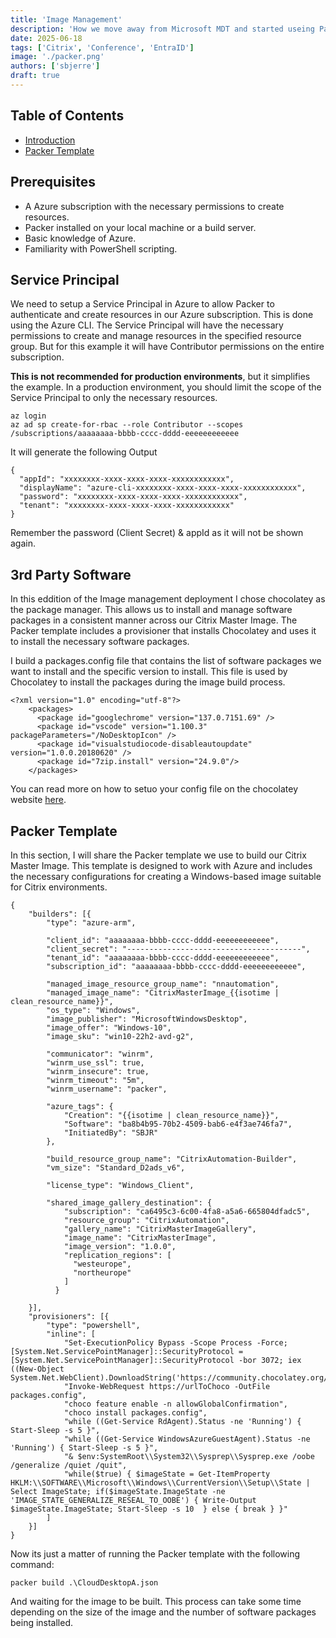 ```yaml
---
title: 'Image Management'
description: 'How we move away from Microsoft MDT and started useing Packer'
date: 2025-06-18
tags: ['Citrix', 'Conference', 'EntraID']
image: './packer.png'
authors: ['sbjerre']
draft: true
---
```


## Table of Contents
- [Introduction](#introduction)
- [Packer Template](#packer-template)

## Prerequisites
- A Azure subscription with the necessary permissions to create resources.
- Packer installed on your local machine or a build server.
- Basic knowledge of Azure.
- Familiarity with PowerShell scripting.


## Service Principal
We need to setup a Service Principal in Azure to allow Packer to authenticate and create resources in our Azure subscription. This is done using the Azure CLI. The Service Principal will have the necessary permissions to create and manage resources in the specified resource group.
But for this example it will have Contributor permissions on the entire subscription. 

**This is not recommended for production environments**, but it simplifies the example. In a production environment, you should limit the scope of the Service Principal to only the necessary resources.
```
az login
az ad sp create-for-rbac --role Contributor --scopes /subscriptions/aaaaaaaa-bbbb-cccc-dddd-eeeeeeeeeeee
```
It will generate the following Output
```
{
  "appId": "xxxxxxxx-xxxx-xxxx-xxxx-xxxxxxxxxxxx",
  "displayName": "azure-cli-xxxxxxxx-xxxx-xxxx-xxxx-xxxxxxxxxxxx",
  "password": "xxxxxxxx-xxxx-xxxx-xxxx-xxxxxxxxxxxx",
  "tenant": "xxxxxxxx-xxxx-xxxx-xxxx-xxxxxxxxxxxx"
}
```
Remember the password (Client Secret) & appId as it will not be shown again.

## 3rd Party Software
In this eddition of the Image management deployment I chose chocolatey as the package manager. This allows us to install and manage software packages in a consistent manner across our Citrix Master Image. 
The Packer template includes a provisioner that installs Chocolatey and uses it to install the necessary software packages.

I build a packages.config file that contains the list of software packages we want to install and the specific version to install. This file is used by Chocolatey to install the packages during the image build process.

```
<?xml version="1.0" encoding="utf-8"?>
    <packages>
      <package id="googlechrome" version="137.0.7151.69" />
      <package id="vscode" version="1.100.3" packageParameters="/NoDesktopIcon" />
      <package id="visualstudiocode-disableautoupdate" version="1.0.0.20180620" />
      <package id="7zip.install" version="24.9.0"/>
    </packages>
```
You can read more on how to setuo your config file on the chocolatey website [here](https://docs.chocolatey.org/en-us/choco/commands/install/#packagesconfig).

## Packer Template
In this section, I will share the Packer template we use to build our Citrix Master Image. This template is designed to work with Azure and includes the necessary configurations for creating a Windows-based image suitable for Citrix environments.
```
{
    "builders": [{
        "type": "azure-arm",

        "client_id": "aaaaaaaa-bbbb-cccc-dddd-eeeeeeeeeeee",
        "client_secret": "---------------------------------------",
        "tenant_id": "aaaaaaaa-bbbb-cccc-dddd-eeeeeeeeeeee",
        "subscription_id": "aaaaaaaa-bbbb-cccc-dddd-eeeeeeeeeeee",

        "managed_image_resource_group_name": "nnautomation",
        "managed_image_name": "CitrixMasterImage_{{isotime | clean_resource_name}}",
        "os_type": "Windows",
        "image_publisher": "MicrosoftWindowsDesktop",
        "image_offer": "Windows-10",
        "image_sku": "win10-22h2-avd-g2",

        "communicator": "winrm",
        "winrm_use_ssl": true,
        "winrm_insecure": true,
        "winrm_timeout": "5m",
        "winrm_username": "packer",

        "azure_tags": {
            "Creation": "{{isotime | clean_resource_name}}",
            "Software": "ba8b4b95-70b2-4509-bab6-e4f3ae746fa7",
            "InitiatedBy": "SBJR"
        },

        "build_resource_group_name": "CitrixAutomation-Builder",
        "vm_size": "Standard_D2ads_v6",

        "license_type": "Windows_Client",

        "shared_image_gallery_destination": {
            "subscription": "ca6495c3-6c00-4fa8-a5a6-665804dfadc5",
            "resource_group": "CitrixAutomation",
            "gallery_name": "CitrixMasterImageGallery",
            "image_name": "CitrixMasterImage",
            "image_version": "1.0.0",
            "replication_regions": [
              "westeurope",
              "northeurope"
            ]
          }

    }],
    "provisioners": [{
        "type": "powershell",
        "inline": [
            "Set-ExecutionPolicy Bypass -Scope Process -Force; [System.Net.ServicePointManager]::SecurityProtocol = [System.Net.ServicePointManager]::SecurityProtocol -bor 3072; iex ((New-Object System.Net.WebClient).DownloadString('https://community.chocolatey.org/install.ps1'))",
            "Invoke-WebRequest https://urlToChoco -OutFile packages.config",
            "choco feature enable -n allowGlobalConfirmation",
            "choco install packages.config",
            "while ((Get-Service RdAgent).Status -ne 'Running') { Start-Sleep -s 5 }",
            "while ((Get-Service WindowsAzureGuestAgent).Status -ne 'Running') { Start-Sleep -s 5 }",
            "& $env:SystemRoot\\System32\\Sysprep\\Sysprep.exe /oobe /generalize /quiet /quit",
            "while($true) { $imageState = Get-ItemProperty HKLM:\\SOFTWARE\\Microsoft\\Windows\\CurrentVersion\\Setup\\State | Select ImageState; if($imageState.ImageState -ne 'IMAGE_STATE_GENERALIZE_RESEAL_TO_OOBE') { Write-Output $imageState.ImageState; Start-Sleep -s 10  } else { break } }"
        ]
    }]
}
```

Now its just a matter of running the Packer template with the following command:
```
packer build .\CloudDesktopA.json
```
And waiting for the image to be built. This process can take some time depending on the size of the image and the number of software packages being installed.